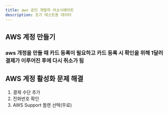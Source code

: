 ```yaml
---
title: aws 공인 개발자 어소시에이트
description: 초기 테스트용 데이터
---
```


## AWS 계정 만들기
### aws 개정을 만들 때 카드 등록이 필요하고 카드 등록 시 확인을 위해 1달러 결제가 이루어진 후에 다시 취소가 됨

## AWS 계정 활성화 문제 해결
1. 결제 수단 추가
2. 전화번호 확인
3. AWS Support 플랜 선택(무료)

